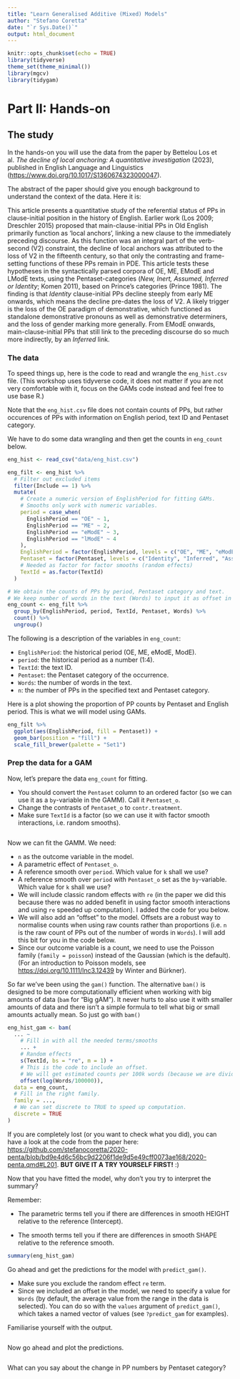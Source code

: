 ```yaml
---
title: "Learn Generalised Additive (Mixed) Models"
author: "Stefano Coretta"
date: "`r Sys.Date()`"
output: html_document
---
```


```r
knitr::opts_chunk$set(echo = TRUE)
library(tidyverse)
theme_set(theme_minimal())
library(mgcv)
library(tidygam)
```

# Part II: Hands-on

## The study

In the hands-on you will use the data from the paper by Bettelou Los et al. *The decline of local anchoring: A quantitative investigation* (2023), published in English Language and Linguistics (<https://www.doi.org/10.1017/S1360674323000047>).

The abstract of the paper should give you enough background to understand the context of the data. Here it is:

This article presents a quantitative study of the referential status of PPs in clause-initial position in the history of English. Earlier work (Los 2009; Dreschler 2015) proposed that main-clause-initial PPs in Old English primarily function as ‘local anchors’, linking a new clause to the immediately preceding discourse. As this function was an integral part of the verb-second (V2) constraint, the decline of local anchors was attributed to the loss of V2 in the fifteenth century, so that only the contrasting and frame-setting functions of these PPs remain in PDE. This article tests these hypotheses in the syntactically parsed corpora of OE, ME, EModE and LModE texts, using the Pentaset-categories (*New, Inert, Assumed, Inferred or Identity*; Komen 2011), based on Prince's categories (Prince 1981). The finding is that *Identity* clause-initial PPs decline steeply from early ME onwards, which means the decline pre-dates the loss of V2. A likely trigger is the loss of the OE paradigm of demonstrative, which functioned as standalone demonstrative pronouns as well as demonstrative determiners, and the loss of gender marking more generally. From EModE onwards, main-clause-initial PPs that still link to the preceding discourse do so much more indirectly, by an *Inferred* link.

### The data

To speed things up, here is the code to read and wrangle the `eng_hist.csv` file. (This workshop uses tidyverse code, it does not matter if you are not very comfortable with it, focus on the GAMs code instead and feel free to use base R.)

Note that the `eng_hist.csv` file does not contain counts of PPs, but rather occurences of PPs with information on English period, text ID and Pentaset category.

We have to do some data wrangling and then get the counts in `eng_count` below.

```r
eng_hist <- read_csv("data/eng_hist.csv")

eng_filt <- eng_hist %>%
  # Filter out excluded items
  filter(Include == 1) %>%
  mutate(
    # Create a numeric version of EnglishPeriod for fitting GAMs.
    # Smooths only work with numeric variables.
    period = case_when(
      EnglishPeriod == "OE" ~ 1,
      EnglishPeriod == "ME" ~ 2,
      EnglishPeriod == "eModE" ~ 3,
      EnglishPeriod == "lModE" ~ 4
    ),
    EnglishPeriod = factor(EnglishPeriod, levels = c("OE", "ME", "eModE", "lModE")),
    Pentaset = factor(Pentaset, levels = c("Identity", "Inferred", "Assumed", "Inert", "New")),
    # Needed as factor for factor smooths (random effects)
    TextId = as.factor(TextId)
  )

# We obtain the counts of PPs by period, Pentaset category and text.
# We keep number of words in the text (Words) to input it as offset in the GAM later.
eng_count <- eng_filt %>%
  group_by(EnglishPeriod, period, TextId, Pentaset, Words) %>%
  count() %>%
  ungroup()
```

The following is a description of the variables in `eng_count`:

- `EnglishPeriod`: the historical period (OE, ME, eModE, ModE).
- `period`: the historical period as a number (1:4).
- `TextId`: the text ID.
- `Pentaset`: the Pentaset category of the occurrence.
- `Words`: the number of words in the text.
- `n`: the number of PPs in the specified text and Pentaset category.

Here is a plot showing the proportion of PP counts by Pentaset and English period. This is what we will model using GAMs.

```r
eng_filt %>%
  ggplot(aes(EnglishPeriod, fill = Pentaset)) +
  geom_bar(position = "fill") +
  scale_fill_brewer(palette = "Set1")
```

### Prep the data for a GAM

Now, let's prepare the data `eng_count` for fitting.

- You should convert the `Pentaset` column to an ordered factor (so we can use it as a `by`-variable in the GAMM). Call it `Pentaset_o`.
- Change the contrasts of `Pentaset_o` to `contr.treatment`.
- Make sure `TextId` is a factor (so we can use it with factor smooth interactions, i.e. random smooths).

```r

```

Now we can fit the GAMM. We need:

- `n` as the outcome variable in the model.
- A parametric effect of `Pentaset_o`.
- A reference smooth over `period`. Which value for `k` shall we use?
- A reference smooth over `period` with `Pentaset_o` set as the `by`-variable. Which value for `k` shall we use?
- We will include classic random effects with `re` (in the paper we did this because there was no added benefit in using factor smooth interactions and using `re` speeded up computation). I added the code for you below.
- We will also add an "offset" to the model. Offsets are a robust way to normalise counts when using raw counts rather than proportions (i.e. `n` is the raw count of PPs out of the number of words in `Words`). I will add this bit for you in the code below.
- Since our outcome variable is a count, we need to use the Poisson family (`family = poisson`) instead of the Gaussian (which is the default). (For an introduction to Poisson models, see <https://doi.org/10.1111/lnc3.12439> by Winter and Bürkner).

So far we've been using the `gam()` function. The alternative `bam()` is designed to be more computationally efficient when working with big amounts of data (`bam` for "Big gAM"). It never hurts to also use it with smaller amounts of data and there isn't a simple formula to tell what big or small amounts actually mean. So just go with `bam()`

```r
eng_hist_gam <- bam(
  ... ~
    # Fill in with all the needed terms/smooths
    ... +
    # Random effects
    s(TextId, bs = "re", m = 1) +
    # This is the code to include an offset.
    # We will get estimated counts per 100k words (because we are dividing `Words` by 100k).
    offset(log(Words/100000)),
  data = eng_count,
  # Fill in the right family.
  family = ...,
  # We can set discrete to TRUE to speed up computation.
  discrete = TRUE
)
```

If you are completely lost (or you want to check what you did), you can have a look at the code from the paper here: <https://github.com/stefanocoretta/2020-penta/blob/bd9e4d6c56bc9d2206f1de9d5e49cff0073ae168/2020-penta.qmd#L201>. **BUT GIVE IT A TRY YOURSELF FIRST!** :)

Now that you have fitted the model, why don't you try to interpret the summary?

Remember:

- The parametric terms tell you if there are differences in smooth HEIGHT relative to the reference (Intercept).

- The smooth terms tell you if there are differences in smooth SHAPE relative to the reference smooth.

```r
summary(eng_hist_gam)
```


Go ahead and get the predictions for the model with `predict_gam()`.

- Make sure you exclude the random effect `re` term.
- Since we included an offset in the model, we need to specify a value for `Words` (by default, the average value from the range in the data is selected). You can do so with the `values` argument of `predict_gam()`, which takes a named vector of values (see `?predict_gam` for examples).

Familiarise yourself with the output.

```r

```

Now go ahead and plot the predictions.

```r

```

What can you say about the change in PP numbers by Pentaset category?
